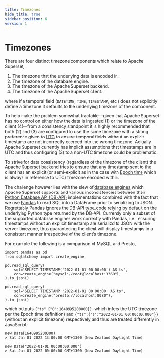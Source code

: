 ```yaml
---
title: Timezones
hide_title: true
sidebar_position: 6
version: 1
---
```


# Timezones

There are four distinct timezone components which relate to Apache Superset,

1. The timezone that the underlying data is encoded in.
2. The timezone of the database engine.
3. The timezone of the Apache Superset backend.
4. The timezone of the Apache Superset client.

where if a temporal field (`DATETIME`, `TIME`, `TIMESTAMP`, etc.) does not explicitly define a timezone it defaults to the underlying timezone of the component.

To help make the problem somewhat tractable—given that Apache Superset has no control on either how the data is ingested (1) or the timezone of the client (4)—from a consistency standpoint it is highly recommended that both (2) and (3) are configured to use the same timezone with a strong preference given to [UTC](https://en.wikipedia.org/wiki/Coordinated_Universal_Time) to ensure temporal fields without an explicit timestamp are not incorrectly coerced into the wrong timezone. Actually Apache Superset currently has implicit assumptions that timestamps are in UTC and thus configuring (3) to a non-UTC timezone could be problematic.

To strive for data consistency (regardless of the timezone of the client) the Apache Superset backend tries to ensure that any timestamp sent to the client has an explicit (or semi-explicit as in the case with [Epoch time](https://en.wikipedia.org/wiki/Unix_time) which is always in reference to UTC) timezone encoded within.

The challenge however lies with the slew of [database engines](/docs/configuration/databases#installing-drivers-in-docker-images) which Apache Superset supports and various inconsistencies between their [Python Database API (DB-API)](https://www.python.org/dev/peps/pep-0249/) implementations combined with the fact that we use [Pandas](https://pandas.pydata.org/) to read SQL into a DataFrame prior to serializing to JSON. Regrettably Pandas ignores the DB-API [type_code](https://www.python.org/dev/peps/pep-0249/#type-objects) relying by default on the underlying Python type returned by the DB-API. Currently only a subset of the supported database engines work correctly with Pandas, i.e., ensuring timestamps without an explicit timestamp are serializd to JSON with the server timezone, thus guaranteeing the client will display timestamps in a consistent manner irrespective of the client's timezone.

For example the following is a comparison of MySQL and Presto,

```
import pandas as pd
from sqlalchemy import create_engine

pd.read_sql_query(
    sql="SELECT TIMESTAMP('2022-01-01 00:00:00') AS ts",
    con=create_engine("mysql://root@localhost:3360"),
).to_json()

pd.read_sql_query(
    sql="SELECT TIMESTAMP '2022-01-01 00:00:00' AS ts",
    con=create_engine("presto://localhost:8080"),
).to_json()
```

which outputs `{"ts":{"0":1640995200000}}` (which infers the UTC timezone per the Epoch time definition) and `{"ts":{"0":"2022-01-01 00:00:00.000"}}` (without an explicit timezone) respectively and thus are treated differently in JavaScript:

```
new Date(1640995200000)
> Sat Jan 01 2022 13:00:00 GMT+1300 (New Zealand Daylight Time)

new Date("2022-01-01 00:00:00.000")
> Sat Jan 01 2022 00:00:00 GMT+1300 (New Zealand Daylight Time)
```
